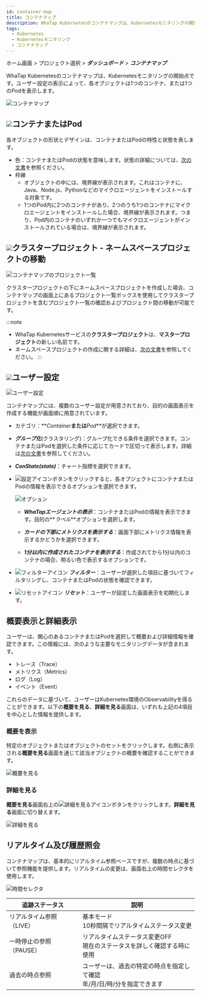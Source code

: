 ```yaml
---
id: container-map
title: コンテナマップ
description: WhaTap Kubernetesのコンテナマップは、Kubernetesモニタリングの開始点です。
tags:
  - Kubernetes
  - Kubernetesモニタリング
  - コンテナマップ
---
```


ホーム画面 > プロジェクト選択 > **_ダッシュボード_** > **_コンテナマップ_**

WhaTap Kubernetesのコンテナマップは、Kubernetesモニタリングの開始点です。ユーザー設定の表示によって、各オブジェクトは1つのコンテナ、または1つのPodを表示します。

<!-- ![쿠버네티스 컨테이너 맵](https://img.whatap.io/media/images/whatap_kubernetes_container_map_intro.png)-->

![コンテナマップ](/img/kube-container-map-01.png)

## ![](/img/number-01.png)コンテナまたはPod

各オブジェクトの形状とデザインは、コンテナまたはPodの特性と状態を表します。

-   色：コンテナまたはPodの状態を意味します。状態の詳細については、[次の文書](container-status)を参照ください。
-   枠線
    -   オブジェクトの中には、境界線が表示されます。これはコンテナに、Java、Node.js、Pythonなどのマイクロエージェントをインストールする対象です。 
    -   1つのPod内に2つのコンテナがあり、2つのうち1つのコンテナにマイクロエージェントをインストールした場合、境界線が表示されます。つまり、Pod内のコンテナのいずれか一つでもマイクロエージェントがインストールされている場合は、境界線が表示されます。

## ![](/img/number-02.png)クラスタープロジェクト - ネームスペースプロジェクトの移動

![コンテナマップのプロジェクト一覧](https://img.whatap.io/media/images/whatap_kubernetes_container_map_namespace_project_list.png)

クラスタープロジェクトの下にネームスペースプロジェクトを作成した場合、コンテナマップの画面上にあるプロジェクト一覧ボックスを使用してクラスタープロジェクトを含むプロジェクト一覧の確認およびプロジェクト間の移動が可能です。

:::note

-   WhaTap Kubernetesサービスの**クラスタープロジェクト**は、**マスタープロジェクト**の新しい名前です。
-   ネームスペースプロジェクトの作成に関する詳細は、[次の文書](namespace)を参照してください。
    :::

## ![](/img/number-03.png)ユーザー設定

![ユーザー設定](/img/container-map-custom-view.png)

コンテナマップには、複数のユーザー設定が用意されており、目的の画面表示を作成する機能が画面順に用意されています。

-   カテゴリ：**_Container_**または**_Pod_**が選択できます。

-   **_グループ化_**(クラスタリング)：グループ化できる条件を選択できます。コンテナまたはPodを選択した条件に応じてカードで区切って表示します。詳細は[次の文書](container-group)を参照してください。

-   **_ConState(state)_**：チャート指標を選択できます。

-   ![設定アイコン](/img/ico-setting.svg)ボタンをクリックすると、各オブジェクトにコンテナまたはPodの情報を表示できるオプションを選択できます。

    ![オプション](/img/k8s-container-map-setting.png)

    -   **_WhaTapエージェントの表示_**：コンテナまたはPodの情報を表示できます。目的の**_ラベル_**オプションを選択します。

    -   **_カードの下部にメトリクスを表示する_**：画面下部にメトリクス情報を表示するかどうかを選択できます。

    -   **_1分以内に作成されたコンテナを表示する_**：作成されてから1分以内のコンテナの場合、明るい色で表示するオプションです。

-   ![フィルターアイコン](/img/ico-filter.svg) **_フィルター_**：ユーザーが選択した項目に基づいてフィルタリングし、コンテナまたはPodの状態を確認できます。

-   ![リセットアイコン](/img/ico-reset.svg) **_リセット_**：ユーザーが設定した画面表示を初期化します。

## 概要表示と詳細表示

ユーザーは、関心のあるコンテナまたはPodを選択して概要および詳細情報を確認できます。この情報には、次のような主要なモニタリングデータが含まれます。

-   トレース（Trace）
-   メトリクス（Metrics）
-   ログ（Log）
-   イベント（Event）

これらのデータに基づいて、ユーザーはKubernetes環境のObservabilityを得ることができます。以下の**概要を見る**、**詳細を見る**画面は、いずれも上記の4項目を中心とした情報を提供します。

### 概要を表示

特定のオブジェクトまたはオブジェクトのセットをクリックします。右側に表示される**概要を見る**画面を通じて該当オブジェクトの概要を確認することができます。

![概要を見る](https://img.whatap.io/media/images/whatap_kubernetes_container_map_right_summary.png)

### 詳細を見る

**概要を見る**画面右上の![詳細を見るアイコン](/img/ico-detail-mode.svg)ボタンをクリックします。**詳細を見る**画面に切り替えます。

![詳細を見る](/img/container-map-detail-mode.png)

## リアルタイム及び履歴照会

コンテナマップは、基本的にリアルタイム参照ベースですが、複数の時点に基づいて参照機能を提供します。リアルタイムの変更は、画面右上の時間セレクタを使用します。

![時間セレクタ](/img/kubernetes-time-seletor.png)

| 追跡ステータス        | 説明                                         |
| -------------- | ------------------------------------------ |
| リアルタイム参照（LIVE） | 基本モード<br/>10秒間隔でリアルタイムステータス変更              |
| 一時停止の参照（PAUSE） | リアルタイムステータス変更OFF<br/>現在のステータスを詳しく確認する時に使用  |
| 過去の時点参照        | ユーザーは、過去の特定の時点を指定して確認<br/>年/月/日/時/分を指定できます |
